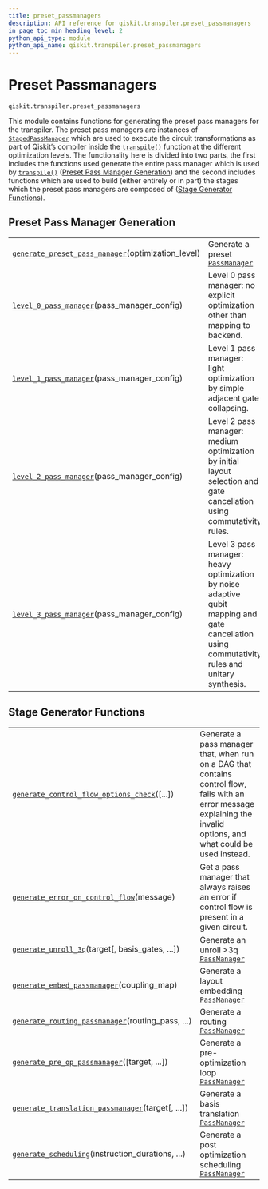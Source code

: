 ```yaml
---
title: preset_passmanagers
description: API reference for qiskit.transpiler.preset_passmanagers
in_page_toc_min_heading_level: 2
python_api_type: module
python_api_name: qiskit.transpiler.preset_passmanagers
---
```


<span id="module-qiskit.transpiler.preset_passmanagers" />

<span id="qiskit-transpiler-preset-passmanagers" />

# Preset Passmanagers

<span id="module-qiskit.transpiler.preset_passmanagers" />

`qiskit.transpiler.preset_passmanagers`

This module contains functions for generating the preset pass managers for the transpiler. The preset pass managers are instances of [`StagedPassManager`](qiskit.transpiler.StagedPassManager "qiskit.transpiler.StagedPassManager") which are used to execute the circuit transformations as part of Qiskit’s compiler inside the [`transpile()`](qiskit.compiler.transpile "qiskit.compiler.transpile") function at the different optimization levels. The functionality here is divided into two parts, the first includes the functions used generate the entire pass manager which is used by [`transpile()`](qiskit.compiler.transpile "qiskit.compiler.transpile") ([Preset Pass Manager Generation](#preset-pass-manager-generators)) and the second includes functions which are used to build (either entirely or in part) the stages which the preset pass managers are composed of ([Stage Generator Functions](#stage-generators)).

<span id="preset-pass-manager-generators" />

## Preset Pass Manager Generation

|                                                                                                                                                                                                |                                                                                                                                                 |
| ---------------------------------------------------------------------------------------------------------------------------------------------------------------------------------------------- | ----------------------------------------------------------------------------------------------------------------------------------------------- |
| [`generate_preset_pass_manager`](qiskit.transpiler.preset_passmanagers.generate_preset_pass_manager "qiskit.transpiler.preset_passmanagers.generate_preset_pass_manager")(optimization\_level) | Generate a preset [`PassManager`](qiskit.transpiler.PassManager "qiskit.transpiler.PassManager")                                                |
| [`level_0_pass_manager`](qiskit.transpiler.preset_passmanagers.level_0_pass_manager "qiskit.transpiler.preset_passmanagers.level_0_pass_manager")(pass\_manager\_config)                       | Level 0 pass manager: no explicit optimization other than mapping to backend.                                                                   |
| [`level_1_pass_manager`](qiskit.transpiler.preset_passmanagers.level_1_pass_manager "qiskit.transpiler.preset_passmanagers.level_1_pass_manager")(pass\_manager\_config)                       | Level 1 pass manager: light optimization by simple adjacent gate collapsing.                                                                    |
| [`level_2_pass_manager`](qiskit.transpiler.preset_passmanagers.level_2_pass_manager "qiskit.transpiler.preset_passmanagers.level_2_pass_manager")(pass\_manager\_config)                       | Level 2 pass manager: medium optimization by initial layout selection and gate cancellation using commutativity rules.                          |
| [`level_3_pass_manager`](qiskit.transpiler.preset_passmanagers.level_3_pass_manager "qiskit.transpiler.preset_passmanagers.level_3_pass_manager")(pass\_manager\_config)                       | Level 3 pass manager: heavy optimization by noise adaptive qubit mapping and gate cancellation using commutativity rules and unitary synthesis. |

<span id="stage-generators" />

## Stage Generator Functions

|                                                                                                                                                                                                                      |                                                                                                                                                                         |
| -------------------------------------------------------------------------------------------------------------------------------------------------------------------------------------------------------------------- | ----------------------------------------------------------------------------------------------------------------------------------------------------------------------- |
| [`generate_control_flow_options_check`](qiskit.transpiler.preset_passmanagers.common.generate_control_flow_options_check "qiskit.transpiler.preset_passmanagers.common.generate_control_flow_options_check")(\[...]) | Generate a pass manager that, when run on a DAG that contains control flow, fails with an error message explaining the invalid options, and what could be used instead. |
| [`generate_error_on_control_flow`](qiskit.transpiler.preset_passmanagers.common.generate_error_on_control_flow "qiskit.transpiler.preset_passmanagers.common.generate_error_on_control_flow")(message)               | Get a pass manager that always raises an error if control flow is present in a given circuit.                                                                           |
| [`generate_unroll_3q`](qiskit.transpiler.preset_passmanagers.common.generate_unroll_3q "qiskit.transpiler.preset_passmanagers.common.generate_unroll_3q")(target\[, basis\_gates, ...])                              | Generate an unroll >3q [`PassManager`](qiskit.transpiler.PassManager "qiskit.transpiler.PassManager")                                                                   |
| [`generate_embed_passmanager`](qiskit.transpiler.preset_passmanagers.common.generate_embed_passmanager "qiskit.transpiler.preset_passmanagers.common.generate_embed_passmanager")(coupling\_map)                     | Generate a layout embedding [`PassManager`](qiskit.transpiler.PassManager "qiskit.transpiler.PassManager")                                                              |
| [`generate_routing_passmanager`](qiskit.transpiler.preset_passmanagers.common.generate_routing_passmanager "qiskit.transpiler.preset_passmanagers.common.generate_routing_passmanager")(routing\_pass, ...)          | Generate a routing [`PassManager`](qiskit.transpiler.PassManager "qiskit.transpiler.PassManager")                                                                       |
| [`generate_pre_op_passmanager`](qiskit.transpiler.preset_passmanagers.common.generate_pre_op_passmanager "qiskit.transpiler.preset_passmanagers.common.generate_pre_op_passmanager")(\[target, ...])                 | Generate a pre-optimization loop [`PassManager`](qiskit.transpiler.PassManager "qiskit.transpiler.PassManager")                                                         |
| [`generate_translation_passmanager`](qiskit.transpiler.preset_passmanagers.common.generate_translation_passmanager "qiskit.transpiler.preset_passmanagers.common.generate_translation_passmanager")(target\[, ...])  | Generate a basis translation [`PassManager`](qiskit.transpiler.PassManager "qiskit.transpiler.PassManager")                                                             |
| [`generate_scheduling`](qiskit.transpiler.preset_passmanagers.common.generate_scheduling "qiskit.transpiler.preset_passmanagers.common.generate_scheduling")(instruction\_durations, ...)                            | Generate a post optimization scheduling [`PassManager`](qiskit.transpiler.PassManager "qiskit.transpiler.PassManager")                                                  |

